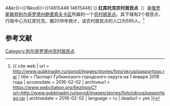 {{Infobox Settlement
| official_name = 红库托克农村居民点
| native_name = Краснокутское сельское поселение
| settlement_type = [[农村居民点|农村居民点]]
| subdivision_type = [[国家|国家]]
| subdivision_type1 = [[州_(俄罗斯)|州]]
| subdivision_type2 = [[区_(苏联)|区]]
| subdivision_name = {{RUS}}
| subdivision_name1 = [[别尔哥罗德州|别尔哥罗德州]]
| subdivision_name2 = [[鲍里索夫卡区|鲍里索夫卡区]]
| seat_type = 行政中心
| seat = 红库托克
| population_as_of=2016
| population_footnotes = <ref name=stat />
| population_total = 595
| coordinates_display = inline,title
| latd = 50 | latm = 37 | lats = 35 | latNS = N
| longd = 35 | longm = 55 | longs = 50 | longEW = E
| timezone = [[莫斯科时间|MSK]]
| utc_offset = +3
| blank_name = [[俄罗斯市政土地区划代码|OKTMO编码]]
| blank_info = [http://classif.spb.ru/classificators/view/tma.php?st{{=}}A&kr{{=}}1&kod{{=}}14615448 14615448]
}}
'''红库托克农村居民点'''（{{lang-ru|Краснокутское сельское поселение}}）是[[俄罗斯联邦|俄罗斯联邦]][[别尔哥罗德州|别尔哥罗德州]][[鲍里索夫卡区|鲍里索夫卡区]]所属的一个[[农村居民点|农村居民点]]。其下辖有2个居民点，行政中心为红库托克。据2016年统计，该农村居民点的人口为595人。<ref name=stat>{{ cite web | url = http://www.gubkinadm.ru/gorod/images/stories/foto/okrug/pasportggo.rar | title = Паспорт Губкинского городского округа на 1 января 2016 года | accessdate = 2016-02-02 | archiveurl = https://www.webcitation.org/6ezlnsjoC?url=http://www.gubkinadm.ru/gorod/images/stories/foto/okrug/pasportggo.rar | archivedate = 2016-02-02 | language = ru | deadurl = yes }}</ref>

== 参考文献 ==
{{reflist}}

{{Russia-stub}}

[[Category:别尔哥罗德州农村居民点|Category:别尔哥罗德州农村居民点]]